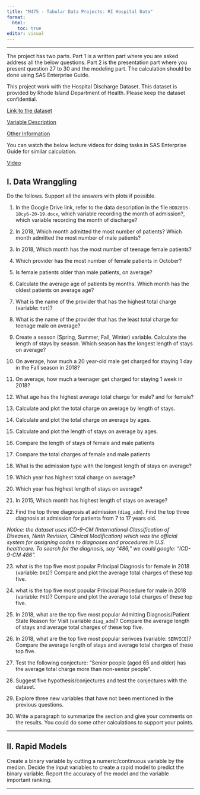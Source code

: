 ```yaml
---
title: "M475 - Tabular Data Projects: RI Hospital Data"
format: 
  html:
    toc: true
editor: visual
---
```


------------------------------------------------------------------------

The project has two parts. Part 1 is a written part where you are asked address all the below questions.  Part 2 is the presentation part where you present question 27 to 30 and the modeling part. The calculation should be done using SAS Enterprise Guide.

This project work with the Hospital Discharge Dataset. This dataset is provided by  Rhode Island Department of Health.  Please keep the dataset confidential. 

[Link to the dataset](https://drive.google.com/file/d/13Lq7OJLp-gq_z5qPPp0lZzZxDiB62LR2/view?usp=drive_link)

[Variable Description](https://docs.google.com/document/d/1xh_2YQ4Op1izUHRIgrTPyDXk-8TEavw-/edit#heading=h.gjdgxs)

[Other Information](https://drive.google.com/drive/u/2/folders/15QNBf6YYKocK2nNIfpKDer58kQnCPNZJ)

You can watch the below lecture videos for doing tasks in SAS Enterprise Guide for similar calculation. 

[Video](https://bryant.hosted.panopto.com/Panopto/Pages/Viewer.aspx?id=3e3b1e59-51ec-4163-b864-b2a60128f15e)

## I. Data Wranggling

Do the follows. Support all the answers with plots if possible. 

1.  In the Google Drive link, refer to the data description in the file `HDD2015-18cy6-20-19.docx`, which variable recording the month of admission?, which variable recording the month of discharge?

2.  In 2018, Which month admitted the most number of patients? Which month admitted the most number of male patients? 

3.  In 2018, Which month has the most number of teenage female patients?

4. Which provider has the most number of female patients in October?

5. Is female patients older than male patients, on average?

6. Calculate the average age of patients by months. Which month has the oldest patients on average age?

7. What is the name of the provider that has the highest total charge (variable: `tot`)?

8. What is the name of the provider that has the least total charge for teenage male on average?

9. Create a season (Spring, Summer, Fall, Winter) variable. Calculate the length of stays by season. Which season has the longest length of stays on average?

10. On average, how much a 20 year-old male get charged for staying 1 day in the Fall season in 2018?

11. On average, how much a teenager get charged for staying 1 week in 2018?

12. What age has the highest average total charge for male? and for female? 

13. Calculate and plot the total charge on average by length of stays. 

14. Calculate and plot the total charge on average by ages. 

15. Calculate and plot the length of stays on average by ages. 

16. Compare the length of stays of female and male patients

17. Compare the total charges of female and male patients

18. What is the admission type with the longest length of stays on average?

19. Which year has highest total charge on average?

20. Which year has highest length of stays on average?

21. In 2015, Which month has highest length of stays on average?

22. Find the top three diagnosis at admission (`diag_adm`). Find the top three diagnosis at admission for patients from 7 to 17 years old.

*Notice: the dataset uses ICD-9-CM (International Classification of Diseases, Ninth Revision, Clinical Modification) which was the official system for assigning codes to diagnoses and procedures in U.S. healthcare.  To search for the diagnosis, say "486," we could google: "ICD-9-CM 486". *

23. what is the top five most popular  Principal Diagnosis for female in 2018 (variable: `DX1`)? Compare and plot the average total charges of these top five. 

24. what is the top five most popular  Principal Procedure for male in 2018 (variable: `PX1`)? Compare and plot the average total charges of these top five.

25. In 2018, what are the top five most popular  Admitting Diagnosis/Patient State Reason for Visit (variable `diag_adm`)?  Compare the average length of stays and average total charges of these top five. 

26. In 2018, what are the top five most popular  serivces (variable: `SERVICE`)?  Compare the average length of stays and average total charges of these top five. 

27. Test the following conjecture: "Senior people (aged 65 and older) has the average total charge more than non-senior people". 

28. Suggest five hypothesis/conjectures and test the conjectures with the dataset. 

29. Explore three new variables that have not been mentioned in the previous questions. 

30. Write a paragraph to summarize the section and give your comments on the results. You could do some other calculations to support your points.

------------------------------------------------------------------------

## II. Rapid Models

Create a binary variable by cutting a numeric/continuous variable by the median. Decide the input variables to create a rapid model to predict the binary variable. Report the accuracy of the model and the variable important ranking. 

------------------------------------------------------------------------


